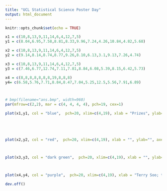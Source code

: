 ```yaml
---
title: "UCL Statistical Science Poster Day"
output: html_document
---
```


```r
knitr::opts_chunk$set(echo = TRUE)
```

```r
x1 = c(10,8,13,9,11,14,6,4,12,7,5)
y1 = c(8.04,6.95,7.58,8.81,8.33,9.96,7.24,4.26,10.84,4.82,5.68)

x2 = c(10,8,13,9,11,14,6,4,12,7,5)
y2 = c(9.14,8.14,8.74,8.77,9.26,8.10,6.13,3.1,9.13,7.26,4.74)

x3 = c(10,8,13,9,11,14,6,4,12,7,5)
y3 = c(7.46,6.77,12.74,7.11,7.81,8.84,6.08,5.39,8.15,6.42,5.73)

x4 = c(8,8,8,8,8,8,8,19,8,8,8)
y4= c(6.58,5.76,7.71,8.84,8.47,7.04,5.25,12.5,5.56,7.91,6.89)



# bmp(filename="ans.bmp", width=960)
par(mfrow=c(2,2), mar = c(4, 4, 4, 4), pch=19, cex=1)

plot(x1,y1, col = "blue",  pch=20, xlim=c(4,19), xlab = "Prizes", ylab="PhD students", axes=FALSE, main="27 October", cex.main = 2, asp=1)





plot(x2,y2, col = "red",  pch=20, xlim=c(4,19), xlab = "", ylab="", axes=FALSE, main="", cex.main = 2,asp=1)



plot(x3,y3, col = "dark green",  pch=20, xlim=c(4,19), xlab = "", ylab="", axes=FALSE, main="",  cex.main = 2,asp=1)



plot(x4,y4, col = "purple",  pch=20, xlim=c(4,19), xlab = "Terry Soo; t.soo@ucl.ac.uk", ylab="Contact", axes=FALSE, main="",  cex.main = 2,asp=1)
```

```r
dev.off()
```




